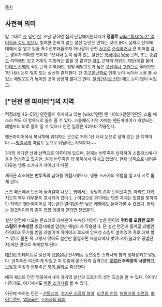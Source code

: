 [[목차]]

== 사전적 의미 ==
말 그대로 [[눈]] 덮인 [[산]]. 조난 당하면 심히 난감해지는데다가 '''정말로''' [[wiki:"동사#s-2" 얼어죽을 수도 있으니]] 철저한 준비가 없는 설산 등반은 안하는 것이 좋다. 실제로 산악에 대해서 잘 알고 있을 특수전부대들조차 하나같이 관련 [[사고]]로 [[순직]]하거나 큰 피해를 입는 경우가 허다한 편이다. 1년내내 눈이 덮여 있는 설산은 [[북극]]이나 [[남극]] 근처, 또는 중[[위도]] 지역에만 있고 저위도 지방에는 없을 것 같지만 [[적도]] 근처의 저위도 지방(예를 들어 [[안데스 산맥]]의 적도 근처 지역)에도 정말 해발고도가 높은 [[고산]]이나 [[고원]]으로 올라가면 1년 내내 눈이 덮여 있는 설산이 존재한다. 단 [[지구온난화]]로 인해 눈이 녹아서 눈을 볼 수 있는 해발고도가 높아진 곳이 상당히 많다고 한다. [[킬리만자로 산]]만 해도 눈이 많이 녹았고.

== ["던전 앤 파이터"]의 지역 ==
적정레벨 42~55인 던전들이 위치하고 있는 [wiki:"던전 앤 파이터/던전"던전]. 스톰 패스라 쳐도 이 항목으로 들어 올 수 있다. 스톰패스 지역 자체는 헨돈마이어가 개방되는 레벨부터 바로 들어 갈 수 있으나 던전 입장은 42부터 적용된다.

헨돈마이어에서 북서쪽에 위치하는 곳으로 거의 1년 내내 눈으로 덮혀 있는 산 지역이다.~~[[빙결사]]의 마음도 눈으로 뒤덮이는 지역이다~~

3개의 커다란 산과 산맥으로 이루어져 있으며, 현재는 반투족이 남하하여 스톰패스에 마을을 형성하고 있지만, 원래 반투족은 더 북쪽에서 지내고 있었다. 현재 남쪽으로 내려온 이유는 냉룡 스카사가 깨어났기 때문.

제국은 최초에는 반투족의 남하를 위험시했으나, 냉룡 스카사의 위험을 알고서 서로 돕게 된다.

스톰 패스에서 던전에 들어갈때 나오는 맵에서는 상당히 좁아 보이겠지만, 아라드 대륙 지도의 북부 대부분이 표시되어 있다.(...) 여담으로 과거에는 던전 자체는 입장을 못하지만 지역은 핸돈마이어로 가는길만 열려있다면 낮은 레벨에도 들어가볼 수 있었다. 현재는 알프라이라와 같이 입장 레벨이 안되면 진입불가.

설산 던전에 나오는 몬스터의 대부분이 수속성 저항이 높은 편이라 '''평타를 포함한 모든 스킬이 수속성인''' 빙결사에겐 엄청난 패널티가 작용한다. 단 설산 던전에 들어갈 레벨엔 하이테크 무기를 받을 레벨이며 하이테크 로드에 암속성 스킬이 붙어있어 이로 대체 할 수 있다. 물론 꼭 그렇지 않아도 설산만 졸업하면 패널티에서 벗어나며 [슬라우 공업단지]에선 반대로 축복받게 된다.

[[대전이]] 업데이트로 설산이 [[개발살]]나 산사태로 동면중인 스카사와 함께 생매장되고 말았다. 반투족은 피신하게 되었고 이 도중에 몬스터의 습격으로 '''[[오르카(던전 앤 파이터)|오르카]] 부족장이 사망하고''', [[브왕가]] 족장과 반투족은 [[북의 쉼터]]로 피신한다.

에픽 퀘스트 던전 영몽에서나마 과거의 설산과 오르카의 생전 모습을 볼 수 있다. 아이러니하게도, 여기에서도 [[태동|어린 스카사]]를 볼 수 있다.


이곳에 속하는 던전 - [[산등성이]], [[차가운 심장의 아이]], [[리쿠의 천정]], [[브왕가의 수련장]], [[화이트랜드]], [[얼음궁전]], [[스카사의 레어]]

